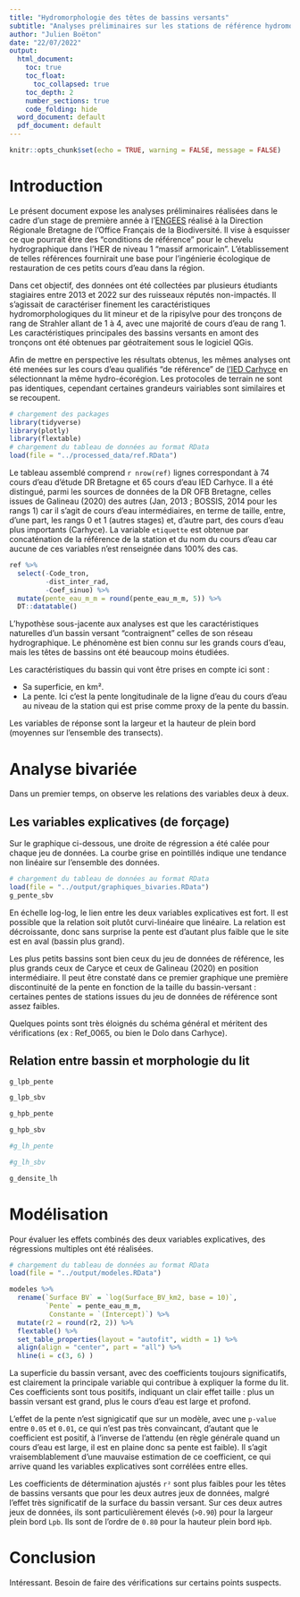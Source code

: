 ```yaml
---
title: "Hydromorphologie des têtes de bassins versants"
subtitle: "Analyses préliminaires sur les stations de référence hydromorphologique du massif armoricain"
author: "Julien Boëton"
date: "22/07/2022"
output:
  html_document:
    toc: true
    toc_float:
      toc_collapsed: true
    toc_depth: 2
    number_sections: true
    code_folding: hide
  word_document: default
  pdf_document: default
---
```


```r
knitr::opts_chunk$set(echo = TRUE, warning = FALSE, message = FALSE)
```


# Introduction

Le présent document expose les analyses préliminaires réalisées dans le cadre d'un stage de première année à l'[ENGEES](https://engees.unistra.fr/) réalisé à la Direction Régionale Bretagne de l'Office Français de la Biodiversité. Il vise à esquisser ce que pourrait être des "conditions de référence" pour le chevelu hydrographique dans l'HER de niveau 1 "massif armoricain". L'établissement de telles références fournirait une base pour l'ingénierie écologique de restauration de ces petits cours d'eau dans la région.


Dans cet objectif, des données ont été collectées par plusieurs étudiants stagiaires entre 2013 et 2022 sur des ruisseaux réputés non-impactés. Il s'agissait de caractériser finement les caractéristiques hydromorphologiques du lit mineur et de la ripisylve pour des tronçons de rang de Strahler allant de 1 à 4, avec une majorité de cours d'eau de rang 1. Les caractéristiques principales des bassins versants en amont des tronçons ont été obtenues par géotraitement sous le logiciel QGis.

Afin de mettre en perspective les résultats obtenus, les mêmes analyses ont été menées sur les cours d'eau qualifiés "de référence" de [l'IED Carhyce](https://analytics.huma-num.fr/ied_carhyce/) en sélectionnant la même hydro-écorégion. Les protocoles de terrain ne sont pas identiques, cependant certaines grandeurs vairiables sont similaires et se recoupent.

```r
# chargement des packages
library(tidyverse)
library(plotly)
library(flextable)
# chargement du tableau de données au format RData
load(file = "../processed_data/ref.RData")
```

Le tableau assemblé comprend `r nrow(ref)` lignes correspondant à 74 cours d'eau d'étude DR Bretagne et 65 cours d'eau IED Carhyce. Il a été distingué, parmi les sources de données de la DR OFB Bretagne, celles issues de Galineau (2020) des autres (Jan, 2013 ; BOSSIS, 2014 pour les rangs 1) car il s'agit de cours d'eau intermédiaires, en terme de taille, entre, d'une part, les rangs 0 et 1 (autres stages) et, d'autre part, des cours d'eau plus importants (Carhyce). La variable `etiquette` est obtenue par concaténation de la référence de la station et du nom du cours d'eau car aucune de ces variables n'est renseignée dans 100% des cas.

```r
ref %>% 
  select(-Code_tron,
         -dist_inter_rad,
         -Coef_sinuo) %>%
  mutate(pente_eau_m_m = round(pente_eau_m_m, 5)) %>% 
  DT::datatable()
```

L'hypothèse sous-jacente aux analyses est que les caractéristiques naturelles d'un bassin versant "contraignent" celles de son réseau hydrographique. Le phénomène est bien connu sur les grands cours d'eau, mais les têtes de bassins ont été beaucoup moins étudiées. 

Les caractéristiques du bassin qui vont être prises en compte ici sont :

- Sa superficie, en km².
- La pente. Ici c'est la pente longitudinale de la ligne d'eau du cours d'eau au niveau de la station qui est prise comme proxy de la pente du bassin.

Les variables de réponse sont la largeur et la hauteur de plein bord (moyennes sur l'ensemble des transects).

# Analyse bivariée

Dans un premier temps, on observe les relations des variables deux à deux.

## Les variables explicatives (de forçage)

Sur le graphique ci-dessous, une droite de régression a été calée pour chaque jeu de données. La courbe grise en pointillés indique une tendance non linéaire sur l'ensemble des données.

```r
# chargement du tableau de données au format RData
load(file = "../output/graphiques_bivaries.RData")
g_pente_sbv
```

En échelle log-log, le lien entre les deux variables explicatives est fort. Il est possible que la relation soit plutôt curvi-linéaire que linéaire. La relation est décroissante, donc sans surprise la pente est d'autant plus faible que le site est en aval (bassin plus grand).

Les plus petits bassins sont bien ceux du jeu de données de référence, les plus grands ceux de Caryce et ceux de Galineau (2020) en position intermédiaire.
Il peut être constaté dans ce premier graphique une première discontinuité de la pente en fonction de la taille du bassin-versant : certaines pentes de stations issues du jeu de données de référence sont assez faibles.

Quelques points sont très éloignés du schéma général et méritent des vérifications (ex : Ref_0065, ou bien le Dolo dans Carhyce).

## Relation entre bassin et morphologie du lit

```r
g_lpb_pente
```


```r
g_lpb_sbv
```

```r
g_hpb_pente
```


```r
g_hpb_sbv
```

```r
#g_lh_pente
```

```r
#g_lh_sbv
```

```r
g_densite_lh
```


# Modélisation

Pour évaluer les effets combinés des deux variables explicatives, des régressions multiples ont été réalisées.

```r
# chargement du tableau de données au format RData
load(file = "../output/modeles.RData")

modeles %>% 
  rename(`Surface BV` = `log(Surface_BV_km2, base = 10)`,
         `Pente` = pente_eau_m_m,
          Constante = `(Intercept)`) %>% 
  mutate(r2 = round(r2, 2)) %>% 
  flextable() %>%
  set_table_properties(layout = "autofit", width = 1) %>% 
  align(align = "center", part = "all") %>% 
  hline(i = c(3, 6) )
```

La superficie du bassin versant, avec des coefficients toujours significatifs, est clairement la principale variable qui contribue à expliquer la forme du lit. Ces coefficients sont tous positifs, indiquant un clair effet taille : plus un bassin versant est grand, plus le cours d'eau est large et profond.

L'effet de la pente n'est signigicatif que sur un modèle, avec une `p-value` entre `0.05` et `0.01`, ce qui n'est pas très convaincant, d'autant que le coefficient est positif, à l'inverse de l'attendu (en règle générale quand un cours d'eau est large, il est en plaine donc sa pente est faible). Il s'agit vraisemblablement d'une mauvaise estimation de ce coefficient, ce qui arrive quand les variables explicatives sont corrélées entre elles.

Les coefficients de détermination ajustés `r²` sont plus faibles pour les têtes de bassins versants que pour les deux autres jeux de données, malgré l'effet très significatif de la surface du bassin versant. Sur ces deux autres jeux de données, ils sont particulièrement élevés (`>0.90`) pour la largeur plein bord `Lpb`. Ils sont de l'ordre de `0.80` pour la hauteur plein bord `Hpb`.

# Conclusion

Intéressant.
Besoin de faire des vérifications sur certains points suspects.
